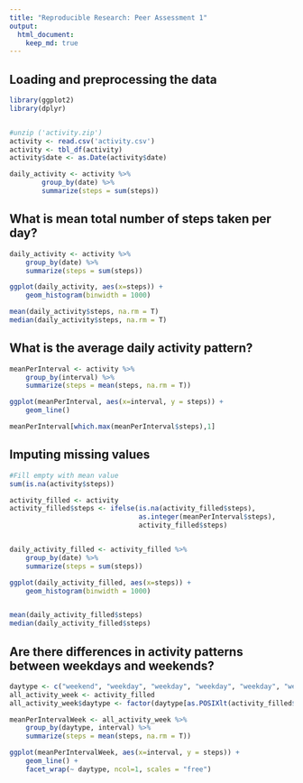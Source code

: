 ```yaml
---
title: "Reproducible Research: Peer Assessment 1"
output: 
  html_document:
    keep_md: true
---
```



## Loading and preprocessing the data

```r
library(ggplot2)
library(dplyr)


#unzip ('activity.zip')
activity <- read.csv('activity.csv')
activity <- tbl_df(activity)
activity$date <- as.Date(activity$date)

daily_activity <- activity %>%
        group_by(date) %>%
        summarize(steps = sum(steps))

```


## What is mean total number of steps taken per day?

```r
daily_activity <- activity %>%
    group_by(date) %>%
    summarize(steps = sum(steps))

ggplot(daily_activity, aes(x=steps)) +
    geom_histogram(binwidth = 1000)

mean(daily_activity$steps, na.rm = T)
median(daily_activity$steps, na.rm = T)
```


## What is the average daily activity pattern?

```r
meanPerInterval <- activity %>%
    group_by(interval) %>%
    summarize(steps = mean(steps, na.rm = T))

ggplot(meanPerInterval, aes(x=interval, y = steps)) +
    geom_line()

meanPerInterval[which.max(meanPerInterval$steps),1]

```



## Imputing missing values
```r
#Fill empty with mean value
sum(is.na(activity$steps))

activity_filled <- activity
activity_filled$steps <- ifelse(is.na(activity_filled$steps), 
                                as.integer(meanPerInterval$steps), 
                                activity_filled$steps)


daily_activity_filled <- activity_filled %>%
    group_by(date) %>%
    summarize(steps = sum(steps))

ggplot(daily_activity_filled, aes(x=steps)) +
    geom_histogram(binwidth = 1000)


mean(daily_activity_filled$steps)
median(daily_activity_filled$steps)
```



## Are there differences in activity patterns between weekdays and weekends?


```r
daytype <- c("weekend", "weekday", "weekday", "weekday", "weekday", "weekday", "weekday")
all_activity_week <- activity_filled
all_activity_week$daytype <- factor(daytype[as.POSIXlt(activity_filled$date)$wday + 1])

meanPerIntervalWeek <- all_activity_week %>%
    group_by(daytype, interval) %>%
    summarize(steps = mean(steps, na.rm = T))

ggplot(meanPerIntervalWeek, aes(x=interval, y = steps)) +
    geom_line() +
    facet_wrap(~ daytype, ncol=1, scales = "free")



```


